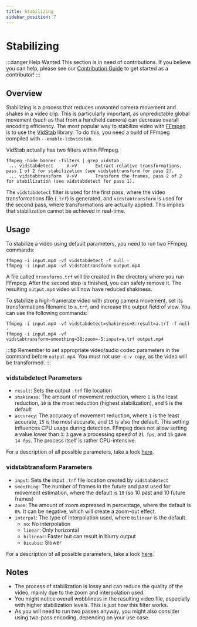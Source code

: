 ```yaml
---
title: Stabilizing
sidebar_position: 7
---
```


# Stabilizing

:::danger Help Wanted
This section is in need of contributions. If you believe you can help, please see our [Contribution Guide](../contribution-guide.mdx) to get started as a contributor!
:::

## Overview

Stabilizing is a process that reduces unwanted camera movement and shakes in a video clip. This is particularly important, as unpredictable global movement (such as that from a handheld camera) can decrease overall encoding efficiency. The most popular way to stabilize video with [FFmpeg](../utilities/ffmpeg.mdx) is to use the [VidStab](https://github.com/georgmartius/vid.stab) library. To do this, you need a build of FFmpeg compiled with `--enable-libvidstab`.

VidStab actually has two filters within FFmpeg.

```shell
ffmpeg -hide_banner -filters | grep vidstab
 ... vidstabdetect     V->V       Extract relative transformations, pass 1 of 2 for stabilization (see vidstabtransform for pass 2).
 ... vidstabtransform  V->V       Transform the frames, pass 2 of 2 for stabilization (see vidstabdetect for pass 1).
```

The `vidstabdetect` filter is used for the first pass, where the video transformations file (`.trf`) is generated, and `vidstabtransform` is used for the second pass, where transformations are actually applied. This implies that stabilization cannot be achieved in real-time.

## Usage

To stabilize a video using default parameters, you need to run two FFmpeg commands:

```shell
ffmpeg -i input.mp4 -vf vidstabdetect -f null -
ffmpeg -i input.mp4 -vf vidstabtransform output.mp4
```

A file called `transforms.trf` will be created in the directory where you run FFmpeg. After the second step is finished, you can safely remove it. The resulting `output.mp4` video will now have reduced shakiness.

To stabilize a high-framerate video with strong camera movement, set its transformations filename to `a.trf`, and increase the output field of view. You can use the following commands:

```shell
ffmpeg -i input.mp4 -vf vidstabdetect=shakiness=8:result=a.trf -f null -
ffmpeg -i input.mp4 -vf vidstabtransform=smoothing=30:zoom=-5:input=a.trf output.mp4
```

:::tip
Remember to set appropriate video/audio codec parameters in the command before `output.mp4`. You must not use `-c:v copy`, as the video will be transformed.
:::

### vidstabdetect Parameters

- `result`: Sets the output `.trf` file location
- `shakiness`: The amount of movement reduction, where `1` is the least reduction, `10` is the most reduction (highest stabilization), and `5` is the default
- `accuracy`: The accuracy of movement reduction, where `1` is the least accurate, `15` is the most accurate, and `15` is also the default. This setting influences CPU usage during detection. FFmpeg does not allow setting a value lower than `3`. `3` gave a processing speed of `21 fps`, and `15` gave `14 fps`. The process itself is rather CPU-intensive.

For a description of all possible parameters, take a look [here](https://ffmpeg.org/ffmpeg-filters.html#vidstabdetect-1).

### vidstabtransform Parameters

- `input`: Sets the input `.trf` file location created by `vidstabdetect`
- `smoothing`: The number of frames in the future and past used for movement estimation, where the default is `10` (so 10 past and 10 future frames)
- `zoom`: The amount of zoom expressed in percentage, where the default is `0%`. It can be negative, which will create a zoom-out effect.
- `interpol`: The type of interpolation used, where `bilinear` is the default.
  - `no`: No interpolation
  - `linear`: Only horizontal
  - `bilinear`: Faster but can result in blurry output
  - `bicubic`: Slower

For a description of all possible parameters, take a look [here](https://ffmpeg.org/ffmpeg-filters.html#vidstabtransform-1).

## Notes

- The process of stabilization is lossy and can reduce the quality of the video, mainly due to the zoom and interpolation used.
- You might notice overall wobbliness in the resulting video file, especially with higher stabilization levels. This is just how this filter works.
- As you will need to run two passes anyway, you might also consider using two-pass encoding, depending on your use case.